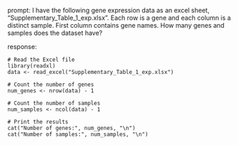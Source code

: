 prompt:
I have the following gene expression data as an excel sheet,  "Supplementary_Table_1_exp.xlsx". Each row is a gene and each column is a distinct sample. First column contains gene names. How many genes and samples does the dataset have?

response:
```
# Read the Excel file
library(readxl)
data <- read_excel("Supplementary_Table_1_exp.xlsx")

# Count the number of genes
num_genes <- nrow(data) - 1

# Count the number of samples
num_samples <- ncol(data) - 1

# Print the results
cat("Number of genes:", num_genes, "\n")
cat("Number of samples:", num_samples, "\n")
```
